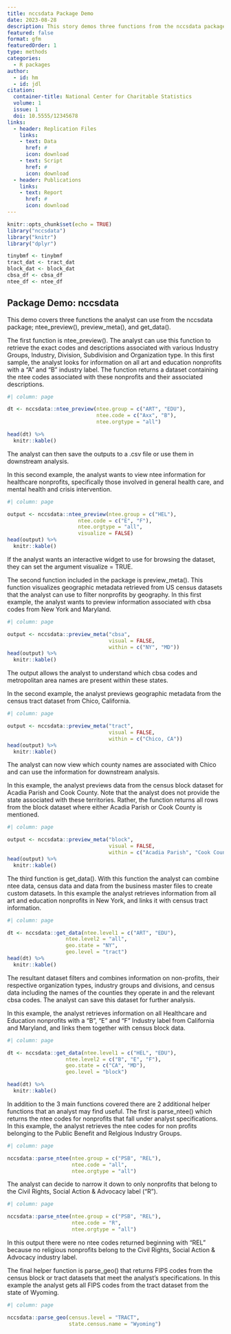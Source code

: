 ---
title: nccsdata Package Demo
date: 2023-08-28
description: This story demos three functions from the nccsdata package.
featured: false
format: gfm
featuredOrder: 1
type: methods
categories:
  - R packages
author:
  - id: hm
  - id: jdl
citation: 
  container-title: National Center for Charitable Statistics
  volume: 1
  issue: 1
  doi: 10.5555/12345678
links:
  - header: Replication Files
    links:
    - text: Data
      href: #
      icon: download
    - text: Script
      href: #
      icon: download
  - header: Publications
    links:
    - text: Report
      href: #
      icon: download
---

```{r setup, include=FALSE}
knitr::opts_chunk$set(echo = TRUE)
library("nccsdata")
library("knitr")
library("dplyr")

tinybmf <- tinybmf
tract_dat <- tract_dat
block_dat <- block_dat
cbsa_df <- cbsa_df
ntee_df <- ntee_df
```

## Package Demo: nccsdata

This demo covers three functions the analyst can use from the nccsdata package; ntee_preview(), preview_meta(), and get_data().

The first function is ntee_preview(). The analyst can use this function to retrieve the exact codes and descriptions associated with various Industry Groups, Industry, Division, Subdivision and Organization type. In this first sample, the analyst looks for information on all art and education nonprofits with a "A" and "B" industry label. The function returns a dataset containing the ntee codes associated with these nonprofits and their associated descriptions.

```{r}
#| column: page

dt <- nccsdata::ntee_preview(ntee.group = c("ART", "EDU"),
                             ntee.code = c("Axx", "B"),
                             ntee.orgtype = "all")

head(dt) %>%
  knitr::kable()
```


The analyst can then save the outputs to a .csv file or use them in downstream analysis.

In this second example, the analyst wants to view ntee information for healthcare nonprofits, specifically those involved in general health care, and mental health and crisis intervention.

```{r}
#| column: page

output <- nccsdata::ntee_preview(ntee.group = c("HEL"),
                       ntee.code = c("E", "F"),
                       ntee.orgtype = "all",
                       visualize = FALSE)
head(output) %>%
  knitr::kable()
```

If the analyst wants an interactive widget to use for browsing the dataset, they can set the argument visualize = TRUE.

The second function included in the package is preview_meta(). This function visualizes geographic metadata retrieved from US census datasets that the analyst can use to filter nonprofits by geography. In this first example, the analyst wants to preview information associated with cbsa codes from New York and Maryland.

```{r}
#| column: page

output <- nccsdata::preview_meta("cbsa",
                                 visual = FALSE,
                                 within = c("NY", "MD"))
head(output) %>%
  knitr::kable()
```

The output allows the analyst to understand which cbsa codes and metropolitan area names are present within
these states.

In the second example, the analyst previews geographic metadata from the census tract dataset from Chico, California.

```{r}
#| column: page

output <- nccsdata::preview_meta("tract",
                                 visual = FALSE,
                                 within = c("Chico, CA"))
head(output) %>%
  knitr::kable()
```

The analyst can now view which county names are associated with Chico and can use the information for downstream analysis.

In this example, the analyst previews data from the census block dataset for Acadia Parish and Cook County. Note that the analyst does not provide the state associated with these territories. Rather, the function returns all rows from the block dataset where either Acadia Parish or Cook County is mentioned.

```{r}
#| column: page

output <- nccsdata::preview_meta("block",
                                 visual = FALSE,
                                 within = c("Acadia Parish", "Cook County"))
head(output) %>%
  knitr::kable()
```

The third function is get_data(). With this function the analyst can combine ntee data, census data and data from the business master files to create custom datasets. In this example the analyst retrieves information from all art and education nonprofits in New York, and links it with census tract information.

```{r}
#| column: page

dt <- nccsdata::get_data(ntee.level1 = c("ART", "EDU"),
                   ntee.level2 = "all",
                   geo.state = "NY",
                   geo.level = "tract")
head(dt) %>%
  knitr::kable()
```

The resultant dataset filters and combines information on non-profits, their respective organization types, industry groups and divisions, and census data including the names of the counties they operate in and the relevant cbsa codes. The analyst can save this dataset for further analysis.

In this example, the analyst retrieves information on all Healthcare and Education nonprofits with a "B", "E" and "F" Industry label from California and Maryland, and links them together with census block data.

```{r}
#| column: page

dt <- nccsdata::get_data(ntee.level1 = c("HEL", "EDU"),
                   ntee.level2 = c("B", "E", "F"),
                   geo.state = c("CA", "MD"),
                   geo.level = "block")

head(dt) %>%
  knitr::kable()
```

In addition to the 3 main functions covered there are 2 additional helper functions that an analyst may find useful. The first is parse_ntee() which returns the ntee codes for nonprofits that fall under analyst specifications. In this example, the analyst retrieves the ntee codes for non profits belonging to the Public Benefit and Relgious Industry Groups.

```{r}
#| column: page

nccsdata::parse_ntee(ntee.group = c("PSB", "REL"),
                     ntee.code = "all",
                     ntee.orgtype = "all")
```

The analyst can decide to narrow it down to only nonprofits that belong to the Civil Rights, Social Action & Advocacy label ("R").

```{r}
#| column: page

nccsdata::parse_ntee(ntee.group = c("PSB", "REL"),
                     ntee.code = "R",
                     ntee.orgtype = "all")
```

In this output there were no ntee codes returned beginning with "REL" because no religious nonprofits belong to the Civil Rights, Social Action & Advocacy industry label.

The final helper function is parse_geo() that returns FIPS codes from the census block or tract datasets that meet the analyst's specifications. In this example the analyst gets all FIPS codes from the tract dataset from the state of Wyoming.

```{r}
#| column: page

nccsdata::parse_geo(census.level = "TRACT",
                    state.census.name = "Wyoming")
```
